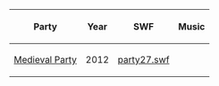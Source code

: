 {| class="wikitable"
!Party!!Year!!SWF!!Music
|-
|[[Medieval Party 2012|Medieval Party]]||2012||[[media:MedievalParty2012party27.swf|party27.swf]]||{{n/a}}
|}